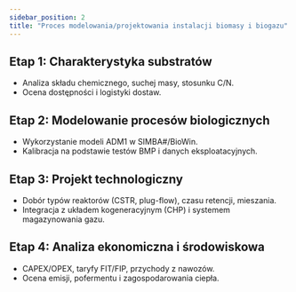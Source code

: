 ```yaml
---
sidebar_position: 2
title: "Proces modelowania/projektowania instalacji biomasy i biogazu"
---
```


## Etap 1: Charakterystyka substratów

- Analiza składu chemicznego, suchej masy, stosunku C/N.
- Ocena dostępności i logistyki dostaw.

## Etap 2: Modelowanie procesów biologicznych

- Wykorzystanie modeli ADM1 w SIMBA#/BioWin.
- Kalibracja na podstawie testów BMP i danych eksploatacyjnych.

## Etap 3: Projekt technologiczny

- Dobór typów reaktorów (CSTR, plug-flow), czasu retencji, mieszania.
- Integracja z układem kogeneracyjnym (CHP) i systemem magazynowania gazu.

## Etap 4: Analiza ekonomiczna i środowiskowa

- CAPEX/OPEX, taryfy FIT/FIP, przychody z nawozów.
- Ocena emisji, pofermentu i zagospodarowania ciepła.

